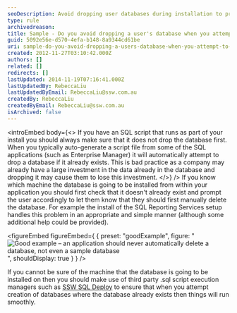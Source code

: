 ```yaml
---
seoDescription: Avoid dropping user databases during installation to prevent data loss and ensure smooth database creation processes.
type: rule
archivedreason:
title: Sample - Do you avoid dropping a user's database when you attempt to create a database?
guid: 5092e56e-d570-4efa-b148-8a9344cd61be
uri: sample-do-you-avoid-dropping-a-users-database-when-you-attempt-to-create-a-database
created: 2012-11-27T03:10:42.000Z
authors: []
related: []
redirects: []
lastUpdated: 2014-11-19T07:16:41.000Z
lastUpdatedBy: RebeccaLiu
lastUpdatedByEmail: RebeccaLiu@ssw.com.au
createdBy: RebeccaLiu
createdByEmail: RebeccaLiu@ssw.com.au
isArchived: false
---
```


<introEmbed
  body={<>
If you have an SQL script that runs as part of your install you should always make sure that it does not drop the database first. When you typically auto-generate a script file from some of the SQL applications (such as Enterprise Manager) it will automatically attempt to drop a database if it already exists. This is bad practice as a company may already have a large investment in the data already in the database and dropping it may cause them to lose this investment.
  </>}
/>
If you know which machine the database is going to be installed from within your application you should first check that it doesn't already exist and prompt the user accordingly to let them know that they should first manually delete the database. For example the install of the SQL Reporting Services setup handles this problem in an appropriate and simple manner (although some additional help could be provided).

<figureEmbed figureEmbed={ {
  preset: "goodExample",
  figure: "![Good example – an application should never automatically delete a database, not even a sample database](/uploads/rules/sample-do-you-avoid-dropping-a-users-database-when-you-attempt-to-create-a-database/../../assets/InterfacesDBAlreadyExists.gif)",
  shouldDisplay: true
} } />


If you cannot be sure of the machine that the database is going to be installed on then you should make use of third party .sql script execution managers such as [SSW SQL Deploy](http://www.ssw.com.au/ssw/SQLDeploy) to ensure that when you attempt creation of databases where the database already exists then things will run smoothly.
